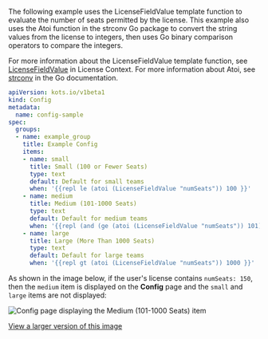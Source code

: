 The following example uses the LicenseFieldValue template function to evaluate the number of seats permitted by the license. This example also uses the Atoi function in the strconv Go package to convert the string values from the license to integers, then uses Go binary comparison operators to compare the integers.

For more information about the LicenseFieldValue template function, see [LicenseFieldValue](/reference/template-functions-license-context#licensefieldvalue) in License Context. For more information about Atoi, see [strconv](https://pkg.go.dev/strconv) in the Go documentation.

```yaml
apiVersion: kots.io/v1beta1
kind: Config
metadata:
  name: config-sample
spec:
  groups:  
  - name: example_group
    title: Example Config
    items:
    - name: small
      title: Small (100 or Fewer Seats)
      type: text
      default: Default for small teams
      when: '{{repl le (atoi (LicenseFieldValue "numSeats")) 100 }}'
    - name: medium
      title: Medium (101-1000 Seats)
      type: text
      default: Default for medium teams
      when: '{{repl (and (ge (atoi (LicenseFieldValue "numSeats")) 101) (le (atoi (LicenseFieldValue "numSeats")) 1000)) }}'
    - name: large
      title: Large (More Than 1000 Seats)
      type: text
      default: Default for large teams
      when: '{{repl gt (atoi (LicenseFieldValue "numSeats")) 1000 }}'
```

As shown in the image below, if the user's license contains `numSeats: 150`, then the `medium` item is displayed on the **Config** page and the `small` and `large` items are not displayed:

![Config page displaying the Medium (101-1000 Seats) item](/images/config-example-numseats.png)

[View a larger version of this image](/images/config-example-numseats.png)